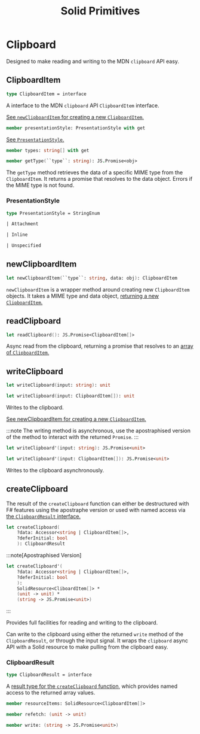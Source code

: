 ﻿---
title: Solid Primitives
---

# Clipboard

Designed to make reading and writing to the MDN `clipboard` API easy.

## ClipboardItem

```fsharp
type ClipboardItem = interface
```

A interface to the MDN `clipboard` API `ClipboardItem` interface.

[See `newClipboardItem` for creating a new `ClipboardItem`.](#newclipboarditem)

```fsharp
member presentationStyle: PresentationStyle with get
```

[See `PresentationStyle`.](#presentationstyle)

```fsharp
member types: string[] with get
```

```fsharp
member getType(``type``: string): JS.Promise<obj>
```

The `getType` method retrieves the data of a specific MIME type from the `ClipboardItem`. It returns a promise that resolves to the data object.
Errors if the MIME type is not found.

### PresentationStyle

```fsharp
type PresentationStyle = StringEnum
```

```fsharp
| Attachment
```

```fsharp
| Inline
```

```fsharp
| Unspecified
```

## newClipboardItem

```fsharp
let newClipboardItem(``type``: string, data: obj): ClipboardItem
```

`newClipboardItem` is a wrapper method around creating new `ClipboardItem` objects. It takes a MIME type and data object, 
[returning a new `ClipboardItem`.](#clipboarditem)

## readClipboard

```fsharp
let readClipboard(): JS.Promise<ClipboardItem[]>
```

Async read from the clipboard, returning a promise that resolves to an [array of `ClipboardItem`.](#clipboarditem)

## writeClipboard

```fsharp
let writeClipboard(input: string): unit
```

```fsharp
let writeClipboard(input: ClipboardItem[]): unit
```

Writes to the clipboard.

[See newClipboardItem for creating a new `ClipboardItem`.](#newclipboarditem)

:::note
The writing method is asynchronous, use the apostraphised version of the method to interact with the returned `Promise`.
:::

```fsharp
let writeClipboard'(input: string): JS.Promise<unit>
```

```fsharp
let writeClipboard'(input: ClipboardItem[]): JS.Promise<unit>
```

Writes to the clipboard asynchronously.

## createClipboard

The result of the `createClipboard` function can either be destructured with F# features using the apostraphe version
or used with named access via [the `ClipboardResult` interface.](#clipboardresult)

```fsharp
let createClipboard(
    ?data: Accessor<string | ClipboardItem[]>,
    ?deferInitial: bool
    ): ClipboardResult
```

:::note[Apostraphised Version]
```fsharp
let createClipboard'(
    ?data: Accessor<string | ClipboardItem[]>,
    ?deferInitial: bool
    ): 
    SolidResource<CliboardItem[]> * 
    (unit -> unit) * 
    (string -> JS.Promise<unit>)
```
:::

Provides full facilities for reading and writing to the clipboard.

Can write to the clipboard using either the returned `write` method of the `ClipboardResult`, or
through the input signal. It wraps the `clipboard` async API with a Solid resource to make pulling
from the clipboard easy. 

### ClipboardResult

```fsharp
type ClipboardResult = interface
```

A [result type for the `createClipboard` function](#createclipboard), which provides named access to the returned array values.

```fsharp
member resourceItems: SolidResource<ClipboardItem[]>
```

```fsharp
member refetch: (unit -> unit)
```

```fsharp
member write: (string -> JS.Promise<unit>)
```